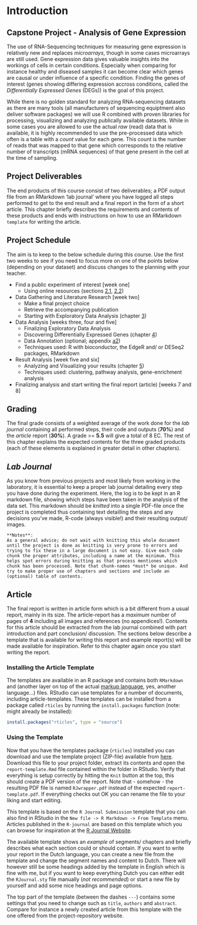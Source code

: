 # Introduction {#chapter-1}

## Capstone Project - Analysis of Gene Expression

The use of RNA-Sequencing techniques for measuring gene expression is relatively new and replaces *microarrays*, though in some cases microarrays are still used. Gene expression data gives valuable insights into the workings of cells in certain conditions. Especially when comparing for instance healthy and diseased samples it can become clear which genes are causal or under influence of a specific condition. Finding the genes of interest (genes showing differing expression accross conditions, called the *Differentially Expressed Genes* (DEGs)) is the goal of this project.

While there is no golden standard for analyzing RNA-sequencing datasets as there are many tools (all manufacturers of sequencing equiptment also deliver software packages) we will use R combined with proven libraries for processing, visualizing and analyzing publically available datasets. While in some cases you are allowed to use the actual *raw* (read) data that is available, it is highly recommended to use the pre-processed data which often is a table with a *count* value for each gene. This count is the number of reads that was mapped to that gene which corresponds to the relative number of transcripts (mRNA sequences) of that gene present in the cell at the time of sampling.

## Project Deliverables

The end products of this course consist of two deliverables; a PDF output file from an RMarkdown 'lab journal' where you have logged all steps performed to get to the end result and a final report in the form of a short article. This chapter briefly describes the requirements and contents of these products and ends with instructions on how to use an RMarkdown `template` for writing the article.

## Project Schedule

The aim is to keep to the below schedule during this course. Use the first two weeks to see if you need to focus more on one of the points below (depending on your dataset) and discuss changes to the planning with your teacher.

* Find a public experiment of interest [week one]
    + Using online resources (sections [2.1](#finding-public-data), [2.2](#ncbi-geo))
* Data Gathering and Literature Research [week two]
    + Make a final project choice
    + Retrieve the accompanying publication
    + Starting with Exploratory Data Analysis (chapter [3](#chapter-3))
* Data Analysis [weeks three, four and five]
    + Finalizing Exploratory Data Analysis
    + Discovering Differentially Expressed Genes (chapter [4](#chapter-4))
    + Data Annotation (optional; appendix [a2](#a2-annotation))
    + Techniques used: R with bioconductor, the EdgeR and/ or DESeq2 packages, RMarkdown
* Result Analysis [week five and six]
    + Analyzing and Visualizing your results (chapter [5](#chapter-5))
    + Techniques used: clustering, pathway analysis, gene-enrichment analysis
* Finalizing analysis and start writing the final report (article) [weeks 7 and 8]

## Grading {#grading}

The final grade consists of a weighted average of the work done for the *lab journal* containing all performed steps, their code and outputs (**70%**) and the *article* report (**30%**). A grade >= **5.5** will give a total of 8 EC. The rest of this chapter explains the expected contents for the three graded products (each of these elements is explained in greater detail in other chapters).

## *Lab Journal*

As you know from previous projects and most likely from working in the laboratory, it is essential to keep a proper lab journal detailing every step you have done during the experiment. Here, the log is to be kept in an R markdown file, showing which steps have been taken in the analysis of the data set. This markdown should be *knitted* into a single PDF-file once the project is completed thus containing text detailling the steps and any decisions you've made, R-code (always visible!) and their resulting output/ images. 

```block
**Notes**:
As a general advice; do not wait with knitting this whole document until the project is done as knitting is very prone to errors and trying to fix these in a large document is not easy. Give each code chunk the proper attributes, including a name at the minimum. This helps spot errors during knitting as that process mentiones which chunk has been processed. Note that chunk-names *must* be unique. And try to make proper use of chapters and sections and include an (optional) table of contents.
```

## Article {#article}

The final report is written in article form which is a bit different from a usual report, mainly in its size. The article-report has a *maximum* number of pages of **4** including all images and references (no appendices!). Contents for this article should be extracted from the lab journal combined with part introduction and part conclusion/ discussion. The sections below describe a template that is available for writing this report and example report(s) will be made available for inspiration. Refer to this chapter again once you start writing the report.

### Installing the Article Template

The templates are available in an R package and contains both `RMarkdown` and \LaTeX (another layer on top of the actual [\TeX markup language](https://nl.wikipedia.org/wiki/TeX), yes, another language...) files. RStudio can use templates for a number of documents, including article-templates. These templates can be installed from a package called `rticles` by running the `install.packages` function (note: might already be installed):

```r
install.packages("rticles", type = "source")
```

### Using the Template

Now that you have the templates package (`rticles`) installed you can download and use the template project (ZIP-file) available from [here](https://bioinf.nl/~marcelk/capstone/course/report-template.zip). Download this file to your project folder, extract its contents and open the `report-template.Rmd` file contained within the folder in RStudio. Verify that everything is setup correctly by hitting the `Knit` button at the top, this should create a PDF version of the report. Note that - somehow - the resulting PDF file is named `RJwrapper.pdf` instead of the expected `report-template.pdf`. If everything checks out OK you can rename the file to your liking and start editing.

This template is based on the `R Journal Submission` template that you can also find in RStudio in the `New file -> R Markdown -> From Template` menu. Articles published in the `R-journal` are based on this template which you can browse for inspiration at the [R Journal Website](https://journal.r-project.org/archive/2021-2/). 

The available template shows an *example* of segments/ chapters and briefly describes what each section could or should contain. If you want to write your report in the Dutch language, you can create a new file from the template and change the segment names and content to Dutch. There will however still be some headings added by the template in English which is fine with me, but if you want to keep everything Dutch you can either edit the `RJournal.sty` file manually (*not recommended*) or start a new file by yourself and add some nice headings and page options. 

The top part of the template (between the dashes `---`) contains some settings that you need to change such as `title`, `authors` and `abstract`. Compare for instance a newly created article from this template with the one offered from the project-repository website.